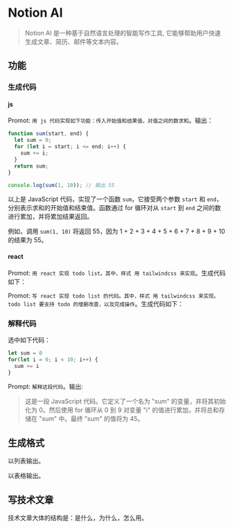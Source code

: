 
# Notion AI
> Notion AI 是一种基于自然语言处理的智能写作工具, 它能够帮助用户快速生成文章、简历、邮件等文本内容。

## 功能
### 生成代码
#### js
Promot: `用 js 代码实现如下功能：传入开始值和结果值，对值之间的数求和`。输出：
```js
function sum(start, end) {
  let sum = 0;
  for (let i = start; i <= end; i++) {
    sum += i;
  }
  return sum;
}

console.log(sum(1, 10)); // 输出 55
```

以上是 JavaScript 代码，实现了一个函数 `sum`，它接受两个参数 `start` 和 `end`，分别表示求和的开始值和结束值。函数通过 for 循环对从 `start` 到 `end` 之间的数进行累加，并将累加结果返回。

例如，调用 `sum(1, 10)` 将返回 55，因为 1 + 2 + 3 + 4 + 5 + 6 + 7 + 8 + 9 + 10 的结果为 55。

#### react
Promot: `用 react 实现 todo list。其中，样式 用 tailwindcss 来实现`。生成代码如下： 

<Demo>
  <TodoList />
</Demo>

Promot: `写 react 实现 todo list 的代码。其中，样式 用 tailwindcss 来实现。todo list 要支持 todo 的增删改查，以及完成操作`。生成代码如下：

<Demo>
  <TodoList2 />
</Demo>

### 解释代码
选中如下代码：
```js
let sum = 0
for(let i = 0; i < 10; i++) {
  sum += i
}
```

Prompt: `解释这段代码`。输出:
> 这是一段 JavaScript 代码。它定义了一个名为 "sum" 的变量，并将其初始化为 0。然后使用 for 循环从 0 到 9 对变量 "i" 的值进行累加，并将总和存储在 "sum" 中。最终 "sum" 的值将为 45。


## 生成格式
以列表输出。

以表格输出。



## 写技术文章
技术文章大体的结构是：是什么，为什么，怎么用。

